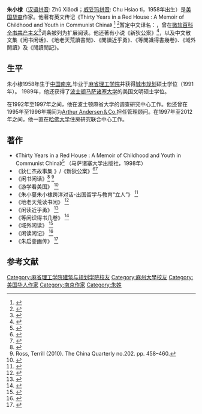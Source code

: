 '''朱小棣'''（[[汉语拼音|汉语拼音]]: Zhū Xiǎodì；[[威妥玛拼音|威妥玛拼音]]: Chu Hsiao ti，1958年出生）是[[美国华裔|美国华裔]]作家。他著有英文传记《Thirty Years in a Red House : A Memoir of Childhood and Youth in Communist China》 <ref>{{Cite journal|title=Review of Thirty Years in a Red House: A Memoir of Childhood and Youth in Communist China|url=http://www.jstor.org/stable/23731976|last=King|first=Richard|date=2000|journal=China Review International|issue=1|volume=7|pages=281–283|issn=1069-5834|jstor=23731976|access-date=2021-04-05|archive-date=2020-07-08|archive-url=https://web.archive.org/web/20200708164945/https://www.jstor.org/stable/23731976|dead-url=no}}</ref> <ref>{{Cite book|last=Li|first=Li|url=https://books.google.com/books?id=h2pyDAAAQBAJ&q=%22Zhu+Xiao+Di%22+-wikipedia&pg=PA35|title=Memory, Fluid Identity, and the Politics of Remembering: The Representations of the Chinese Cultural Revolution in English-speaking Countries|date=2016-06-09|publisher=BRILL|isbn=978-90-04-32355-1|language=en}}</ref>暂定中文译名：{{lang|zh-Hans|《红屋三十年》}}，曾在[[Encarta|微软百科全书]][[共产主义|共产主义]]<ref>{{cite web |title=Communism - Further Reading - MSN Encarta |url=https://web.archive.org/web/20090505215025/http://encarta.msn.com/readings_761572241/Communism.html |website=web.archive.org |date=2009-05-05}}</ref>词条被列为扩展阅读。他还著有小说《新狄公案》<ref>{{Cite book|last=Dover|first=J. K. Van|url=https://books.google.com/books?id=7S6QBQAAQBAJ&q=%22Zhu+Xiao+Di%22+-wikipedia+judge+dee&pg=PA23|title=The Judge Dee Novels of R.H. van Gulik: The Case of the Chinese Detective and the American Reader|date=2014-11-04|publisher=McFarland|isbn=978-0-7864-9621-1|language=en}}</ref>，以及中文散文集《闲书闲话》、《地老天荒讀書閒》、《閒讀近乎勇》、《等閒識得書幾卷》、《域外閒讀》及《閒讀閒記》。

== 生平 ==
朱小棣1958年生于[[南京市|中国南京]],毕业于[[麻省理工学院|麻省理工学院]]并获得[[城市规划|城市规划]]硕士学位（1991年）。 1989年，他还获得了[[麻州大學波士頓分校|波士顿马萨诸塞大学]]的美国文明硕士学位。

在1992年至1997年之间，他在波士顿麻省大学的调查研究中心工作。他还曾在1995年至1996年期间为[[安达信会计师事务所|Arthur Andersen＆Co.]]担任管理顾问。在1997年至2012年之间，他一直在[[哈佛大学|哈佛大学]]住房研究联合中心工作。

== 著作 ==
* 《Thirty Years in a Red House : A Memoir of Childhood and Youth in Communist China》<ref>{{cite book |last1=Zhu |first1=Xiao Di |title=Thirty years in a red house : a memoir of childhood and youth in Communist China |year=1998 |url=https://archive.org/details/thirtyyearsinred00zhux |publisher=University of Massachusetts Press |location=Amherst |isbn=9781558492165}}</ref> （马萨诸塞大学出版社，1998年）
* 《狄仁杰故事集 》/《新狄公案》<ref>{{cite book |last1=Zhu |first1=Xiao di, ... |title=Les nouvelles affaires du juge Ti |publisher=10-18 |location=Paris |isbn=978-2264057969}}</ref><ref>{{cite book |title=Xin di gong an |publisher=Zhong guo she hui ke xue chu ban she |location=Beijing |isbn=9787500498155 |edition=Di 1 ban}}</ref>
* 《闲书闲话》<ref>{{cite book |last1=Zhu |first1=Xiaodi |title=Xian shu xian hua = Leisure thoughts on idle books |publisher=Guangxi shi fan da xue chu ban she |location=Guilin |isbn=9787563384426}}</ref> <ref>Ross, Terrill (2010). The China Quarterly no.202. pp. 458–460.</ref>
* 《游学看美国》 <ref>{{Cite book|title=You xue kan mei guo : Gen sui zhong mei qing nian da shi ti wu mei guo zhong xue sheng huo|date=2016|publisher=Shan dong jiao yu chu ban she|location=Jinan|isbn=9787532894789|edition=Di 1 ban}}</ref>
* 《朱小蔓朱小棣跨洋对话-出国留学与教育“立人”》 <ref>{{cite book |last1=Zhu |first1=Xiaoman |title=Zhu Xiaoman yu Zhu Xiaodi kua yang dui hua : chu guo liu xue yu jiao yu "li ren" = ZhuXiaoman yu ZhuXiaodi kuayang duihua : chuguo liuxue yu jiaoyu liren |location=Nanjing Shi |isbn=9787565116711 |edition=Di 1 ban}}</ref>
* 《地老天荒读书闲》 <ref>{{Cite book|last=Zhu|first=Xiaodi|title=Di lao tian huang du shu xian|date=2011|location=Beijing|isbn=9787300128436|edition=Di 1 ban}}</ref>
* 《闲读近乎勇》 <ref>{{Cite book|title=Xian du jin hu yong|date=2012|publisher=Jin cheng chu ban she|location=Beijing|isbn=9787515503851|edition=Di 1 ban}}</ref>
* 《等闲识得书几卷》 <ref>{{Cite book|title=Deng xian shi de shu ji juan|date=2014|publisher=Zhi shi chu ban she|location=Beijing|isbn=9787501579945|edition=Di 1 ban}}</ref>
* 《域外闲读》 <ref>{{Cite book|title=Yu wai xian du|date=2017|publisher=Zhi shi chu ban she|location=Beijing|isbn=9787501594825|edition=Di 1 ban}}</ref>
* 《闲读闲记》 <ref>{{Cite book|title=Xian du xian ji|date=2020|publisher=Zhong guo da bai ke quan shu chu ban she|location=Beijing|isbn=9787520206266|edition=Di 1 ban}}</ref>
* 《朱启銮画传》 <ref>{{Cite book|last=Zhu|first=Xiaodi|title=Zhu Qiluan hua chuan : Gong chan dang Nanjing mi mi zhan xian de kai pi zhe|date=2015|location=Beijing|isbn=9787500096078|edition=Di 1 ban}}</ref>

== 参考文献 ==

{{DEFAULTSORT:Z}}
[[Category:麻省理工学院建筑与规划学院校友|Category:麻省理工学院建筑与规划学院校友]]
[[Category:麻州大學校友|Category:麻州大學校友]]
[[Category:美国华人作家|Category:美国华人作家]]
[[Category:南京作家|Category:南京作家]]
[[Category:朱姓|Category:朱姓]]